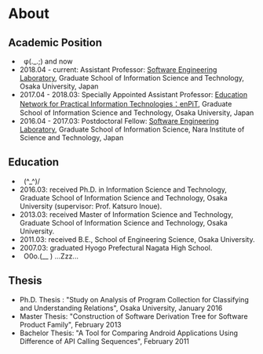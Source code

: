 # About

## Academic Position

* &nbsp; φ(._.;) and now
* 2018.04 - current: Assistant Professor:
     [Software Engineering Laboratory](https://sel.ist.osaka-u.ac.jp/),
     Graduate School of Information Science and Technology, Osaka University, Japan
* 2017.04 - 2018.03: Specially Appointed Assistant Professor:
     [Education Network for Practical Information Technologies：enPiT](https://www.enpit.jp/),
     Graduate School of Information Science and Technology, Osaka University, Japan
* 2016.04 - 2017.03: Postdoctoral Fellow:
     [Software Engineering Laboratory](https://naist-se.github.io/),
     Graduate School of Information Science, Nara Institute of Science and Technology, Japan

## Education

* &nbsp; (^_^)/
* 2016.03: received Ph.D. in Information Science and Technology, Graduate School of Information Science and Technology,
     Osaka University (supervisor: Prof. Katsuro Inoue).
* 2013.03: received Master of Information Science and Technology, Graduate School of Information Science and Technology, Osaka University.
* 2011.03: received B.E., School of Engineering Science, Osaka University.
* 2007.03: graduated Hyogo Prefectural Nagata High School.
* &nbsp; O0o.(__ ) ...Zzz...

## Thesis

* Ph.D. Thesis : "Study on Analysis of Program Collection for Classifying and Understanding Relations", Osaka University, January 2016
* Master Thesis: "Construction of Software Derivation Tree for Software Product Family", February 2013
* Bachelor Thesis: "A Tool for Comparing Android Applications Using Difference of API Calling Sequences", February 2011
